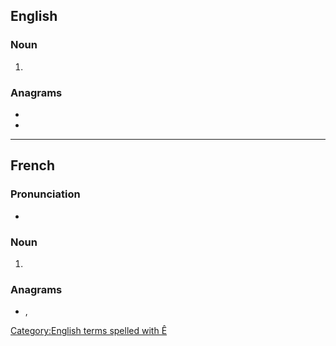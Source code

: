 {{also|crepes|crêpés|Crêpes}}

==English==

===Noun===
{{head|en|noun plural form}}

# {{plural of|crêpe|lang=en}}

===Anagrams===
* {{l|en|creeps}}
* {{l|en|respec}}

[[Category:English terms spelled with Ê]]

----

==French==

===Pronunciation===
* {{audio|Fr-les crêpes.ogg|audio|lang=fr}}

===Noun===
{{head|fr|noun plural form|g=?}}

# {{plural of|crêpe|lang=fr}}

===Anagrams===
* {{l|fr|perces}}, {{l|fr|percés}}